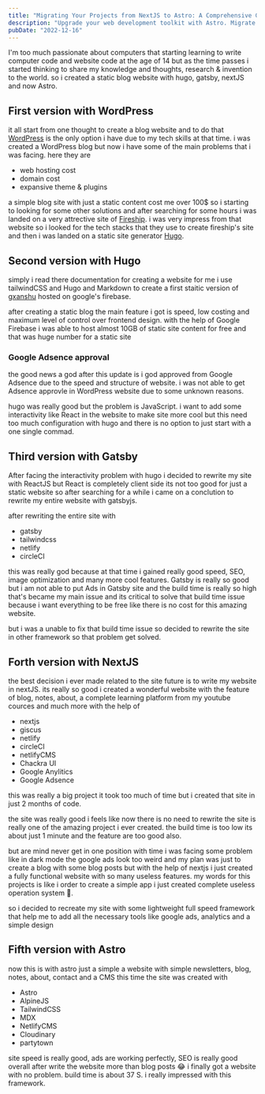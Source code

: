 ```yaml
---
title: "Migrating Your Projects from NextJS to Astro: A Comprehensive Guide"
description: "Upgrade your web development toolkit with Astro. Migrate from NextJS using our comprehensive guide for faster, more efficient performance."
pubDate: "2022-12-16"
---
```


I'm too much passionate about computers that starting learning to write computer code and website code at the age of 14 but as the time passes i started thinking to share my knowledge and thoughts, research & invention to the world. so i created a static blog website with hugo, gatsby, nextJS and now Astro.

## First version with WordPress

i﻿t all start from one thought to create a blog website and to do that [WordPress](https://wordpress.org) is the only option i have due to my tech skills at that time. i was created a WordPress blog but now i have some of the main problems that i was facing. here they are

- w﻿eb hosting cost
- d﻿omain cost
- expansive theme & plugins

a﻿ simple blog site with just a static content cost me over 100$ so i starting to looking for some other solutions and after searching for some hours i was landed on a very attrective site of [Fireship](https://fireship.io). i was very impress from that website so i looked for the tech stacks that they use to create fireship's site and then i was landed on a static site generator [Hugo](https://gohugo.io).

## Second version with Hugo

s﻿imply i read there documentation for creating a website for me i use tailwindCSS and Hugo and Markdown to create a first staitic version of [gxanshu](https://gxanshu.in) hosted on google's firebase.

a﻿fter creating a static blog the main feature i got is speed, low costing and maximum level of control over frontend design. with the help of Google Firebase i was able to host almost 10GB of static site content for free and that was huge number for a static site

### G﻿oogle Adsence approval

the good news a god after this update is i god approved from Google Adsence due to the speed and structure of website. i was not able to get Adsence approvle in WordPress website due to some unknown reasons.

h﻿ugo was really good but the problem is JavaScript. i want to add some interactivity like React in the website to make site more cool but this need too much configuration with hugo and there is no option to just start with a one single commad.

## Third version with Gatsby

After facing the interactivity problem with hugo i decided to rewrite my site with ReactJS but React is completely client side its not too good for just a static website so after searching for a while i came on a conclution to rewrite my entire website with gatsbyjs.

after rewriting the entire site with

- g﻿atsby
- t﻿ailwindcss
- n﻿etlify
- c﻿ircleCI

t﻿his was really god because at that time i gained really good speed, SEO, image optimization and many more cool features. Gatsby is really so good but i am not able to put Ads in Gatsby site and the build time is really so high that's became my main issue and its critical to solve that build time issue because i want everything to be free like there is no cost for this amazing website.

b﻿ut i was a unable to fix that build time issue so decided to rewrite the site in other framework so that problem get solved.

## Forth version with NextJS

t﻿he best decision i ever made related to the site future is to write my website in nextJS. its really so good i created a wonderful website with the feature of blog, notes, about, a complete learning platform from my youtube cources and much more with the help of

- n﻿extjs
- g﻿iscus
- n﻿etlify
- c﻿ircleCI
- n﻿etlifyCMS
- C﻿hackra UI
- G﻿oogle Anylitics
- G﻿oogle Adsence

t﻿his was really a big project it took too much of time but i created that site in just 2 months of code.

t﻿he site was really good i feels like now there is no need to rewrite the site is really one of the amazing project i ever created. the build time is too low its about just 1 minute and the feature are too good also.

b﻿ut are mind never get in one position with time i was facing some problem like in dark mode the google ads look too weird and my plan was just to create a blog with some blog posts but with the help of nextjs i just created a fully functional website with so many useless features. my words for this projects is like i order to create a simple app i just created complete useless operation system 🤦.

s﻿o i decided to recreate my site with some lightweight full speed framework that help me to add all the necessary tools like google ads, analytics and a simple design

## F﻿ifth version with Astro

n﻿ow this is with astro just a simple a website with simple newsletters, blog, notes, about, contact and a CMS this time the site was created with

- A﻿stro
- A﻿lpineJS
- T﻿ailwindCSS
- M﻿DX
- N﻿etlifyCMS
- C﻿loudinary
- p﻿artytown

site speed is really good, ads are working perfectly, SEO is really good overall after write the website more than blog posts 😂 i finally got a website with no problem. build time is about 37 S. i really impressed with this framework.
